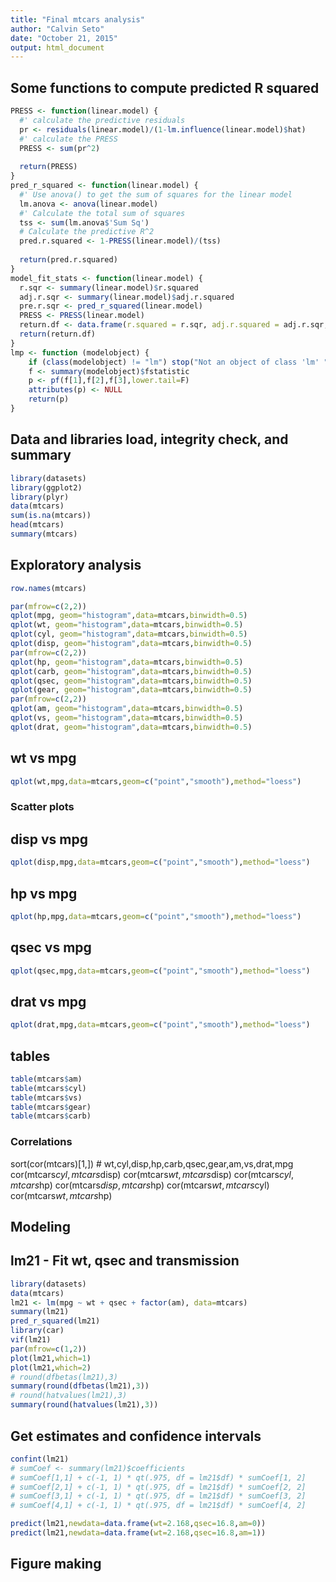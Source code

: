 ```yaml
---
title: "Final mtcars analysis"
author: "Calvin Seto"
date: "October 21, 2015"
output: html_document
---
```

## Some functions to compute predicted R squared
```r
PRESS <- function(linear.model) {
  #' calculate the predictive residuals
  pr <- residuals(linear.model)/(1-lm.influence(linear.model)$hat)
  #' calculate the PRESS
  PRESS <- sum(pr^2)
  
  return(PRESS)
}
pred_r_squared <- function(linear.model) {
  #' Use anova() to get the sum of squares for the linear model
  lm.anova <- anova(linear.model)
  #' Calculate the total sum of squares
  tss <- sum(lm.anova$'Sum Sq')
  # Calculate the predictive R^2
  pred.r.squared <- 1-PRESS(linear.model)/(tss)
  
  return(pred.r.squared)
}
model_fit_stats <- function(linear.model) {
  r.sqr <- summary(linear.model)$r.squared
  adj.r.sqr <- summary(linear.model)$adj.r.squared
  pre.r.sqr <- pred_r_squared(linear.model)
  PRESS <- PRESS(linear.model)
  return.df <- data.frame(r.squared = r.sqr, adj.r.squared = adj.r.sqr, pred.r.squared = pre.r.sqr, press = PRESS)
  return(return.df)
}
lmp <- function (modelobject) {
    if (class(modelobject) != "lm") stop("Not an object of class 'lm' ")
    f <- summary(modelobject)$fstatistic
    p <- pf(f[1],f[2],f[3],lower.tail=F)
    attributes(p) <- NULL
    return(p)
}
```

## Data and libraries load, integrity check, and summary

```r
library(datasets)
library(ggplot2)
library(plyr)
data(mtcars)
sum(is.na(mtcars))
head(mtcars)
summary(mtcars)

```

## Exploratory analysis
```r
row.names(mtcars)
```


```r
par(mfrow=c(2,2))
qplot(mpg, geom="histogram",data=mtcars,binwidth=0.5)
qplot(wt, geom="histogram",data=mtcars,binwidth=0.5)
qplot(cyl, geom="histogram",data=mtcars,binwidth=0.5)
qplot(disp, geom="histogram",data=mtcars,binwidth=0.5)
par(mfrow=c(2,2))
qplot(hp, geom="histogram",data=mtcars,binwidth=0.5)
qplot(carb, geom="histogram",data=mtcars,binwidth=0.5)
qplot(qsec, geom="histogram",data=mtcars,binwidth=0.5)
qplot(gear, geom="histogram",data=mtcars,binwidth=0.5)
par(mfrow=c(2,2))
qplot(am, geom="histogram",data=mtcars,binwidth=0.5)
qplot(vs, geom="histogram",data=mtcars,binwidth=0.5)
qplot(drat, geom="histogram",data=mtcars,binwidth=0.5)

```

## wt vs mpg
```r
qplot(wt,mpg,data=mtcars,geom=c("point","smooth"),method="loess")

```

### Scatter plots

## disp vs mpg
```r
qplot(disp,mpg,data=mtcars,geom=c("point","smooth"),method="loess")

```

## hp vs mpg
```r
qplot(hp,mpg,data=mtcars,geom=c("point","smooth"),method="loess")

```

## qsec vs mpg
```r
qplot(qsec,mpg,data=mtcars,geom=c("point","smooth"),method="loess")

```

## drat vs mpg
```r
qplot(drat,mpg,data=mtcars,geom=c("point","smooth"),method="loess")

```

## tables
```r
table(mtcars$am)
table(mtcars$cyl)
table(mtcars$vs)
table(mtcars$gear)
table(mtcars$carb)

```

### Correlations
sort(cor(mtcars)[1,]) # wt,cyl,disp,hp,carb,qsec,gear,am,vs,drat,mpg
cor(mtcars$cyl,mtcars$disp)
cor(mtcars$wt,mtcars$disp)
cor(mtcars$cyl,mtcars$hp)
cor(mtcars$disp,mtcars$hp)
cor(mtcars$wt,mtcars$cyl)
cor(mtcars$wt,mtcars$hp)

## Modeling
## lm21 - Fit wt, qsec and transmission
```r
library(datasets)
data(mtcars)
lm21 <- lm(mpg ~ wt + qsec + factor(am), data=mtcars)
summary(lm21)
pred_r_squared(lm21)
library(car)
vif(lm21)
par(mfrow=c(1,2))
plot(lm21,which=1)
plot(lm21,which=2)
# round(dfbetas(lm21),3)
summary(round(dfbetas(lm21),3))
# round(hatvalues(lm21),3)
summary(round(hatvalues(lm21),3))

```


## Get estimates and confidence intervals
```r
confint(lm21)
# sumCoef <- summary(lm21)$coefficients
# sumCoef[1,1] + c(-1, 1) * qt(.975, df = lm21$df) * sumCoef[1, 2]
# sumCoef[2,1] + c(-1, 1) * qt(.975, df = lm21$df) * sumCoef[2, 2]
# sumCoef[3,1] + c(-1, 1) * qt(.975, df = lm21$df) * sumCoef[3, 2]
# sumCoef[4,1] + c(-1, 1) * qt(.975, df = lm21$df) * sumCoef[4, 2]

predict(lm21,newdata=data.frame(wt=2.168,qsec=16.8,am=0))
predict(lm21,newdata=data.frame(wt=2.168,qsec=16.8,am=1))

```

## Figure making


